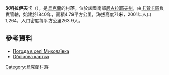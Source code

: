 {{coord|47|45|0|N|32|50|46|E|scale:100000|display=title}}

'''米科拉伊夫卡'''（{{lang-uk|Миколаївка}}），是[[烏克蘭|烏克蘭]]的村落，位於該國南部[[尼古拉耶夫州|尼古拉耶夫州]]，由[[卡贊卡區|卡贊卡區]]負責管轄，始建於1840年，面積4.79平方公里，海拔高度71米，2001年人口1,264，人口密度每平方公里263.9人。

==參考資料==
* [http://weather.in.ua/ua/nikolaevskaja/15521 Погода в селі Миколаївка] {{Wayback|url=http://weather.in.ua/ua/nikolaevskaja/15521 |date=20160607075751 }}
* [http://gska2.rada.gov.ua/pls/z7502/A005?rdat1=21.05.2007&rf7571=22443 Облікова картка]{{dead link|date=2018年4月 |bot=InternetArchiveBot |fix-attempted=yes }}

{{Ukraine-geo-stub}}
[[Category:烏克蘭村落|Category:烏克蘭村落]]